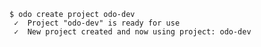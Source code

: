 ```console
$ odo create project odo-dev
 ✓  Project "odo-dev" is ready for use
 ✓  New project created and now using project: odo-dev

```